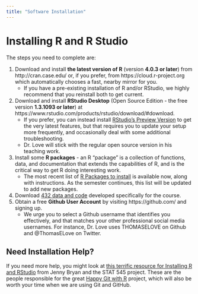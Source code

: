 ```yaml
---
title: "Software Installation"
---
```


# Installing R and R Studio

The steps you need to complete are:

1. Download and install **the latest version of R** (version **4.0.3 or later**) from http://cran.case.edu/ or, if you prefer, from https://cloud.r-project.org which automatically chooses a fast, nearby mirror for you.
    - If you have a pre-existing installation of R and/or RStudio, we highly recommend that you reinstall both to get current.
2. Download and install **RStudio Desktop** (Open Source Edition - the free version **1.3.1093 or later**) at https://www.rstudio.com/products/rstudio/download/#download. 
    - If you prefer, you can instead install [RStudio's Preview Version](https://www.rstudio.com/products/rstudio/download/preview/) to get the very latest features, but that requires you to update your setup more frequently, and occasionally deal with some additional troubleshooting. 
    - Dr. Love will stick with the regular open source version in his teaching work.
3. Install some **R packages** - an R "package" is a collection of functions, data, and documentation that extends the capabilities of R, and is the critical way to get R doing interesting work. 
    - The most recent list of [R Packages to install](r_packages.html) is available now, along with instructions. As the semester continues, this list will be updated to add new packages.
4. Download [432 data and code](data_index.html) developed specifically for the course.
5. Obtain a free **Github User Account** by visiting https://github.com/ and signing up. 
    - We urge you to select a Github username that identifies you effectively, and that matches your other professional social media usernames. For instance, Dr. Love uses THOMASELOVE on Github and @ThomasELove on Twitter.
    
## Need Installation Help?

If you need more help, you might look at [this terrific resource for Installing R and RStudio](https://stat545.com/install.html) from Jenny Bryan and the STAT 545 project. These are the people responsible for the great [Happy Git with R](http://happygitwithr.com/) project, which will also be worth your time when we are using Git and GitHub.

